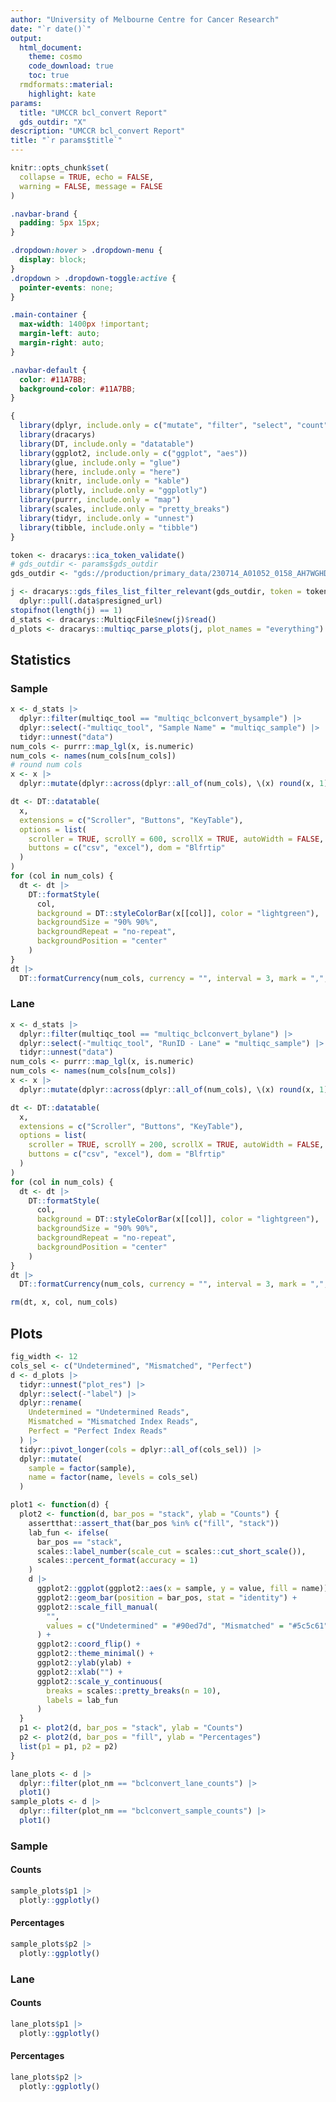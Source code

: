 ```yaml
---
author: "University of Melbourne Centre for Cancer Research"
date: "`r date()`"
output:
  html_document:
    theme: cosmo
    code_download: true
    toc: true
  rmdformats::material:
    highlight: kate
params:
  title: "UMCCR bcl_convert Report"
  gds_outdir: "X"
description: "UMCCR bcl_convert Report"
title: "`r params$title`"
---
```


```r
knitr::opts_chunk$set(
  collapse = TRUE, echo = FALSE,
  warning = FALSE, message = FALSE
)
```

```css
.navbar-brand {
  padding: 5px 15px;
}

.dropdown:hover > .dropdown-menu {
  display: block;
}
.dropdown > .dropdown-toggle:active {
  pointer-events: none;
}

.main-container {
  max-width: 1400px !important;
  margin-left: auto;
  margin-right: auto;
}

.navbar-default {
  color: #11A7BB;
  background-color: #11A7BB;
}
```

```r
{
  library(dplyr, include.only = c("mutate", "filter", "select", "count"))
  library(dracarys)
  library(DT, include.only = "datatable")
  library(ggplot2, include.only = c("ggplot", "aes"))
  library(glue, include.only = "glue")
  library(here, include.only = "here")
  library(knitr, include.only = "kable")
  library(plotly, include.only = "ggplotly")
  library(purrr, include.only = "map")
  library(scales, include.only = "pretty_breaks")
  library(tidyr, include.only = "unnest")
  library(tibble, include.only = "tibble")
}
```

```r
token <- dracarys::ica_token_validate()
# gds_outdir <- params$gds_outdir
gds_outdir <- "gds://production/primary_data/230714_A01052_0158_AH7WGHDSX7/202307151453444c/230714_A01052_0158_AH7WGHDSX7_bclconvert_multiqc"

j <- dracarys::gds_files_list_filter_relevant(gds_outdir, token = token, include = "PresignedUrl") |>
  dplyr::pull(.data$presigned_url)
stopifnot(length(j) == 1)
d_stats <- dracarys::MultiqcFile$new(j)$read()
d_plots <- dracarys::multiqc_parse_plots(j, plot_names = "everything")
```

## Statistics

### Sample

```r
x <- d_stats |>
  dplyr::filter(multiqc_tool == "multiqc_bclconvert_bysample") |>
  dplyr::select(-"multiqc_tool", "Sample Name" = "multiqc_sample") |>
  tidyr::unnest("data")
num_cols <- purrr::map_lgl(x, is.numeric)
num_cols <- names(num_cols[num_cols])
# round num cols
x <- x |>
  dplyr::mutate(dplyr::across(dplyr::all_of(num_cols), \(x) round(x, 1)))

dt <- DT::datatable(
  x,
  extensions = c("Scroller", "Buttons", "KeyTable"),
  options = list(
    scroller = TRUE, scrollY = 600, scrollX = TRUE, autoWidth = FALSE, keys = TRUE,
    buttons = c("csv", "excel"), dom = "Blfrtip"
  )
)
for (col in num_cols) {
  dt <- dt |>
    DT::formatStyle(
      col,
      background = DT::styleColorBar(x[[col]], color = "lightgreen"),
      backgroundSize = "90% 90%",
      backgroundRepeat = "no-repeat",
      backgroundPosition = "center"
    )
}
dt |>
  DT::formatCurrency(num_cols, currency = "", interval = 3, mark = ",", digits = 0)
```

### Lane

```r
x <- d_stats |>
  dplyr::filter(multiqc_tool == "multiqc_bclconvert_bylane") |>
  dplyr::select(-"multiqc_tool", "RunID - Lane" = "multiqc_sample") |>
  tidyr::unnest("data")
num_cols <- purrr::map_lgl(x, is.numeric)
num_cols <- names(num_cols[num_cols])
x <- x |>
  dplyr::mutate(dplyr::across(dplyr::all_of(num_cols), \(x) round(x, 1)))

dt <- DT::datatable(
  x,
  extensions = c("Scroller", "Buttons", "KeyTable"),
  options = list(
    scroller = TRUE, scrollY = 200, scrollX = TRUE, autoWidth = FALSE, keys = TRUE,
    buttons = c("csv", "excel"), dom = "Blfrtip"
  )
)
for (col in num_cols) {
  dt <- dt |>
    DT::formatStyle(
      col,
      background = DT::styleColorBar(x[[col]], color = "lightgreen"),
      backgroundSize = "90% 90%",
      backgroundRepeat = "no-repeat",
      backgroundPosition = "center"
    )
}
dt |>
  DT::formatCurrency(num_cols, currency = "", interval = 3, mark = ",", digits = 0)
```

```r
rm(dt, x, col, num_cols)
```

## Plots

```r
fig_width <- 12
cols_sel <- c("Undetermined", "Mismatched", "Perfect")
d <- d_plots |>
  tidyr::unnest("plot_res") |>
  dplyr::select(-"label") |>
  dplyr::rename(
    Undetermined = "Undetermined Reads",
    Mismatched = "Mismatched Index Reads",
    Perfect = "Perfect Index Reads"
  ) |>
  tidyr::pivot_longer(cols = dplyr::all_of(cols_sel)) |>
  dplyr::mutate(
    sample = factor(sample),
    name = factor(name, levels = cols_sel)
  )
```

```r
plot1 <- function(d) {
  plot2 <- function(d, bar_pos = "stack", ylab = "Counts") {
    assertthat::assert_that(bar_pos %in% c("fill", "stack"))
    lab_fun <- ifelse(
      bar_pos == "stack",
      scales::label_number(scale_cut = scales::cut_short_scale()),
      scales::percent_format(accuracy = 1)
    )
    d |>
      ggplot2::ggplot(ggplot2::aes(x = sample, y = value, fill = name)) +
      ggplot2::geom_bar(position = bar_pos, stat = "identity") +
      ggplot2::scale_fill_manual(
        "",
        values = c("Undetermined" = "#90ed7d", "Mismatched" = "#5c5c61", "Perfect" = "#7cb5ec")
      ) +
      ggplot2::coord_flip() +
      ggplot2::theme_minimal() +
      ggplot2::ylab(ylab) +
      ggplot2::xlab("") +
      ggplot2::scale_y_continuous(
        breaks = scales::pretty_breaks(n = 10),
        labels = lab_fun
      )
  }
  p1 <- plot2(d, bar_pos = "stack", ylab = "Counts")
  p2 <- plot2(d, bar_pos = "fill", ylab = "Percentages")
  list(p1 = p1, p2 = p2)
}

lane_plots <- d |>
  dplyr::filter(plot_nm == "bclconvert_lane_counts") |>
  plot1()
sample_plots <- d |>
  dplyr::filter(plot_nm == "bclconvert_sample_counts") |>
  plot1()
```

### Sample {.tabset .tabset-pills}

#### Counts

```r
sample_plots$p1 |>
  plotly::ggplotly()
```

#### Percentages

```r
sample_plots$p2 |>
  plotly::ggplotly()
```

### Lane {.tabset .tabset-pills}

#### Counts

```r
lane_plots$p1 |>
  plotly::ggplotly()
```

#### Percentages

```r
lane_plots$p2 |>
  plotly::ggplotly()
```
